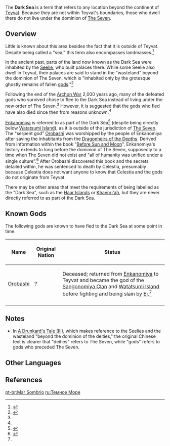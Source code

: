 {{Terminology Infobox
|type         = Locations
}}
The '''Dark Sea''' is a term that refers to any location beyond the continent of [[Teyvat]]. Because they are not within Teyvat's boundaries, those who dwell there do not live under the dominion of [[The Seven]].

==Overview==
Little is known about this area besides the fact that it is outside of Teyvat. Despite being called a "sea," this term also encompasses landmasses.<ref name="BoA">{{Ref/Item|Bit of Aerosiderite}}</ref>

In the ancient past, parts of the land now known as the Dark Sea were inhabited by the [[Seelie]], who built palaces there. While some Seelie also dwell in Teyvat, their palaces are said to stand in the "wasteland" beyond the dominion of The Seven, which is "inhabited only by the grotesque ghostly remains of fallen [[gods]]."<ref name="ADT">{{Ref/Book|A Drunkard's Tale|3}}</ref>

Following the end of the [[Archon War]] 2,000 years ago, many of the defeated gods who survived chose to flee to the Dark Sea instead of living under the new order of The Seven.<ref name="BoA" /> However, it is suggested that the gods who fled have also died since then from reasons unknown.<ref name="ADT" />

[[Enkanomiya]] is referred to as part of the Dark Sea<ref name="JBoaDS">{{Ref/Item|Jade Branch of a Distant Sea}}</ref> (despite being directly below [[Watatsumi Island]]), as it is outside of the jurisdiction of [[The Seven]].  The "serpent god" [[Orobashi]] was worshipped by the people of Enkanomiya after saving the inhabitants from the [[Dragonheir of the Depths|Dragonheirs of the Depths]]. Derived from information within the book "[[Before Sun and Moon]]", Enkanomiya's history extends to long before the dominion of The Seven, supposedly to a time when The Seven did not exist and "all of humanity was unified under a single culture".<ref>{{Ref/NPC|Eboshi}}</ref> After Orobashi discovered this book and the secrets detailed within, he was sentenced to death by Celestia, presumably because Celestia does not want anyone to know that Celestia and the gods do not originate from Teyvat.

There may be other areas that meet the requirements of being labelled as the "Dark Sea", such as the [[Golden Apple Archipelago|Haar Islands]] or [[Khaenri'ah]], but they are never directly referred to as part of the Dark Sea.

==Known Gods==
The following gods are known to have fled to the Dark Sea at some point in time.

{| class="wikitable"
! Name !! Original Nation !! Status
|-
|[[Orobashi]] || ? || Deceased; returned from [[Enkanomiya]] to Teyvat and became the god of the [[Sangonomiya Clan]] and [[Watatsumi Island]] before fighting and being slain by [[Ei]].<ref name="JBoaDS" />
|-
|}

==Notes==
* In [[A Drunkard's Tale (III)]], which makes reference to the Seelies and the wasteland "beyond the dominion of the deities," the original Chinese text is clearer that "deities" refers to The Seven, while "gods" refers to gods who preceded The Seven.

==Other Languages==
{{Other Languages
|en      = Dark Sea
|zhs     = 暗之外海
|zhs_rm  = Àn zhī Wàihǎi
|zht     = 暗之外海
|zht_rm  = Àn zhī Wàihǎi
|zh_tl   = Dark Outer Sea
|ja      = 闇の外海
|ja_rm   = Yami no Gaikai{{Assumed}}
|ja_tl   = Dark Outer Sea
|ko      = 어둠의 {{tt|외해|外海}}
|ko_rm   = Eodum-ui Oehae
|ko_tl   = Dark Outer Sea
|es      = Mar Oscuro
|es_tl   = Dark Sea
|fr      = Outre-mer
|fr_tl   = Oversea
|ru      = Тёмное море
|ru_tl   = Dark Sea
|th      = Dark Sea
|vi      = Biển Đen<!--also "Vùng Biển Đen"-->
|vi_tl   = Black Sea
|de      = Dunkle Meer
|de_tl   = Dark Sea
|id      = Laut Hitam
|id_tl   = Black Sea
|pt      = Mar Sombrio
|pt_tl   = Dark Sea
}}

==References==
{{Reflist|2}}

[[pt-br:Mar Sombrio]]
[[ru:Темное Море]]